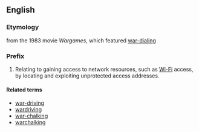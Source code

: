 ==English==
===Etymology===
from the 1983 movie ''Wargames'', which featured [[war-dialing]]

===Prefix===
{{infl|en|prefixe}}

# Relating to gaining access to network resources, such as [[Wi-Fi]] access, by locating and exploiting unprotected access addresses.

====Related terms====
*[[war-driving]]
*[[wardriving]]
*[[war-chalking]]
*[[warchalking]]